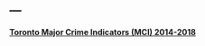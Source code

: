 ---
---

<link rel="stylesheet" href="styles.css" type="text/css">

__[Toronto Major Crime Indicators (MCI) 2014-2018](./markdown_Toronto_MCI.html)__